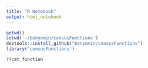 ```yaml
---
title: "R Notebook"
output: html_notebook
---
```



```r
getwd()
setwd('~/benyomin/censusFunctions')
devtools::install_github("benyomin/censusFunctions")
library('censusFunctions')

??cat_function
```
